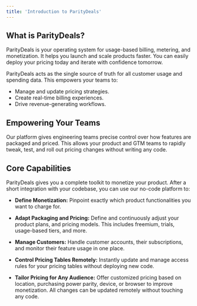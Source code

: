 ```yaml
---
title: 'Introduction to ParityDeals'
---
```


## What is ParityDeals?

ParityDeals is your operating system for usage-based billing, metering, and monetization. It helps you launch and scale products faster. You can easily deploy your pricing today and iterate with confidence tomorrow.

ParityDeals acts as the single source of truth for all customer usage and spending data. This empowers your teams to:

- Manage and update pricing strategies.
- Create real-time billing experiences.
- Drive revenue-generating workflows.

## Empowering Your Teams

Our platform gives engineering teams precise control over how features are packaged and priced. This allows your product and GTM teams to rapidly tweak, test, and roll out pricing changes without writing any code.


## Core Capabilities

ParityDeals gives you a complete toolkit to monetize your product. After a short integration with your codebase, you can use our no-code platform to:

- **Define Monetization:** Pinpoint exactly which product functionalities you want to charge for.

- **Adapt Packaging and Pricing:** Define and continuously adjust your product plans, and pricing models. This includes freemium, trials, usage-based tiers, and more.

- **Manage Customers:** Handle customer accounts, their subscriptions, and monitor their feature usage in one place.

- **Control Pricing Tables Remotely:** Instantly update and manage access rules for your pricing tables without deploying new code.

- **Tailor Pricing for Any Audience:** Offer customized pricing based on location, purchasing power parity, device, or browser to improve monetization. All changes can be updated remotely without touching any code.